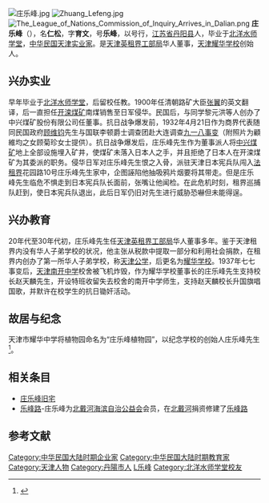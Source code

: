 {{Copy edit|time=2021-01-03T01:36:22+00:00}}
{{Refimprove|time=2021-01-03T01:36:22+00:00}}
[[File:庄乐峰.jpg|thumb]]
[[File:Zhuang_Lefeng.jpg|thumb]]
[[File:The_League_of_Nations_Commission_of_Inquiry_Arrives_in_Dalian.png|thumb]]
'''庄乐峰'''（{{bd|1873年||1949年||catIdx=Z}}），名'''仁松'''，字'''育文'''，号'''乐峰'''，以号行，[[江苏省|江苏省]][[丹阳县|丹阳县]]人，毕业于[[北洋水师学堂|北洋水师学堂]]，[[中华民国|中华民国]][[天津|天津]][[实业家|实业家]]。是[[天津英租界工部局|天津英租界工部局]]华人董事，[[天津市耀华中学|天津耀华学校]]创始人。

== 兴办实业 ==
早年毕业于[[北洋水师学堂|北洋水师学堂]]，后留校任教。1900年任清朝路矿大臣[[张燕谋|张翼]]的英文翻译，后一直担任[[开滦煤矿|开滦煤矿]]南煤销售至日军侵华。民国后，与同学黎元洪等人创办了中兴煤矿股份有限公司任董事。抗日战争爆发前，1932年4月21日作为商界代表随同民国政府[[顾维钧|顾维钧]]先生与国联李顿爵士调查团赴大连调查[[九一八事变|九一八事变]]（附照片为顧維均之女顾菊珍女士提供）。抗日战争爆发后，庄乐峰先生作为董事派人将[[中兴煤矿公司|中兴煤矿]]地上全部设施埋入矿井，使煤矿未落入日本人之手，并且拒绝了日本人在开滦煤矿为其委派的职务。侵华日军对庄乐峰先生恨之入骨，派驻天津日本宪兵队闯入[[天津法租界|法租界]]花园路10号庄乐峰先生家中，企图誣陷他抽吸鸦片烟要将其带走。但是庄乐峰先生临危不惧走到日本宪兵队长面前，张嘴让他闻检。在此危机时刻，租界巡捕队赶到，使日本宪兵队退出，此后日军仍旧对先生进行威胁恐嚇但未能得逞。

== 兴办教育 ==
20年代至30年代初，庄乐峰先生任[[天津英租界工部局|天津英租界工部局]]华人董事多年。鉴于天津租界内没有华人子弟学校的状况，他主张从税款中提取一部分和利用社会捐款，在租界内创办了第一所华人子弟学校，称[[天津公学|天津公学]]，后更名为[[耀华学校|耀华学校]]。1937年七七事变后，[[天津南开中学|天津南开中学]]校舍被飞机炸毁，作为耀华学校董事长的庄乐峰先生支持校长赵天麟先生，开设特班收留失去校舍的南开中学师生，支持赵天麟校长升国旗唱国歌，并默许在校学生的抗日锄奸活动。

== 故居与纪念 ==
天津市耀华中学将植物园命名为“庄乐峰植物园”，以纪念学校的创始人庄乐峰先生<ref name="德育先进校经验展示">{{cite news|author=天津市耀华中学|title=天津市中小学德育教育先进学校经验展示|newspaper=[[天津日报|天津日报]]|date=2013-10-23|language=zh}}</ref>。

==相关条目==
*[[庄乐峰旧宅|庄乐峰旧宅]]
*[[乐峰路|乐峰路]]-庄乐峰为[[北戴河海滨自治公益会|北戴河海滨自治公益会]]会员，在[[北戴河|北戴河]]捐资修建了[[乐峰路|乐峰路]]

==参考文献==
{{reflist}}

{{耀华系列学校}}
{{DEFAULTSORT:Z}}
[[Category:中华民国大陆时期企业家|Category:中华民国大陆时期企业家]]
[[Category:中华民国大陆时期教育家|Category:中华民国大陆时期教育家]]
[[Category:天津人物|Category:天津人物]]
[[Category:丹陽市人|Category:丹陽市人]]
[[Category:莊姓|L乐峰]]
[[Category:北洋水师学堂校友|Category:北洋水师学堂校友]]